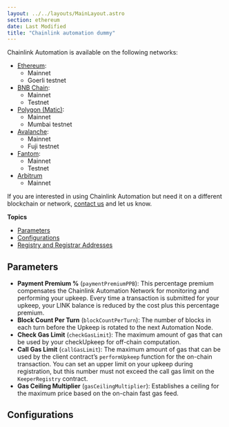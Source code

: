 ```yaml
---
layout: ../../layouts/MainLayout.astro
section: ethereum
date: Last Modified
title: "Chainlink automation dummy"
---
```



Chainlink Automation is available on the following networks:

- [Ethereum](#ethereum):
  - Mainnet
  - Goerli testnet
- [BNB Chain](#bnb-chain):
  - Mainnet
  - Testnet
- [Polygon (Matic)](#polygon):
  - Mainnet
  - Mumbai testnet
- [Avalanche](#avalanche):
  - Mainnet
  - Fuji testnet
- [Fantom](#fantom):
  - Mainnet
  - Testnet
- [Arbitrum](#arbitrum)
  - Mainnet

If you are interested in using Chainlink Automation but need it on a different blockchain or network, [contact us](https://forms.gle/WadxnzzjHPtta5Zd9) and let us know.

**Topics**

- [Parameters](#parameters)
- [Configurations](#configurations)
- [Registry and Registrar Addresses](#registry-and-registrar-addresses)

## Parameters

- **Payment Premium %** (`paymentPremiumPPB`): This percentage premium compensates the Chainlink Automation Network for monitoring and performing your upkeep. Every time a transaction is submitted for your upkeep, your LINK balance is reduced by the cost plus this percentage premium.
- **Block Count Per Turn** (`blockCountPerTurn`): The number of blocks in each turn before the Upkeep is rotated to the next Automation Node.
- **Check Gas Limit** (`checkGasLimit`): The maximum amount of gas that can be used by your checkUpkeep for off-chain computation.
- **Call Gas Limit** (`callGasLimit`): The maximum amount of gas that can be used by the client contract’s `performUpkeep` function for the on-chain transaction. You can set an upper limit on your upkeep during registration, but this number must not exceed the call gas limit on the `KeeperRegistry` contract.
- **Gas Ceiling Multiplier** (`gasCeilingMultiplier`): Establishes a ceiling for the maximum price based on the on-chain fast gas feed.

## Configurations

<AutomationConfigList />

